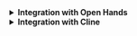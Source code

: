 
<details>
<summary><b>Integration with Open Hands</b></summary>

OpenHands is an open-source scaffolding tool designed for building AI agents focused on software development. It offers a comprehensive framework for creating and managing these agents that can modify code, run commands, browse the web, call APIs, and even copy code snippets from StackOverflow.

<iframe width="560" height="315" width="100%" src="https://www.youtube.com/embed/oV9tAkS2Xic?si=gERKTfB-hFsSzk7f" title="YouTube video player" frameborder="0" allow="accelerometer; autoplay; clipboard-write; encrypted-media; gyroscope; picture-in-picture; web-share" referrerpolicy="strict-origin-when-cross-origin" allowfullscreen></iframe>

After creating a Mistral AI account, you can use the following commands to start the OpenHands Docker container:

```bash
export MISTRAL_API_KEY=<MY_KEY>

mkdir -p ~/.openhands && echo '{"language":"en","agent":"CodeActAgent","max_iterations":null,"security_analyzer":null,"confirmation_mode":false,"llm_model":"mistral/devstral-small-2507","llm_api_key":"'$MISTRAL_API_KEY'","remote_runtime_resource_factor":null,"github_token":null,"enable_default_condenser":true}' > ~/.openhands-state/settings.json

docker pull docker.all-hands.dev/all-hands-ai/runtime:0.48-nikolaik

docker run -it --rm --pull=always \
    -e SANDBOX_RUNTIME_CONTAINER_IMAGE=docker.all-hands.dev/all-hands-ai/runtime:0.48-nikolaik \
    -e LOG_ALL_EVENTS=true \
    -v /var/run/docker.sock:/var/run/docker.sock \
    -v ~/.openhands:/.openhands \
    -p 3000:3000 \
    --add-host host.docker.internal:host-gateway \
    --name openhands-app \
    docker.all-hands.dev/all-hands-ai/openhands:0.48
```

For more information visit the [OpenHands github repo](https://github.com/All-Hands-AI/OpenHands) and their [documentation](https://docs.all-hands.dev/usage/llms/local-llms).

</details>

<details>
<summary><b>Integration with Cline</b></summary>

Cline is an autonomous coding agent operating right in your IDE, capable of creating/editing files, executing commands, using the browser, and more with your permission every step of the way. 

<video width="100%" controls>
  <source src="/video/clinevideo.mov" type="video/mp4"/>
</video>

For more information visit the [Cline github repo](https://github.com/cline/cline).

</details>